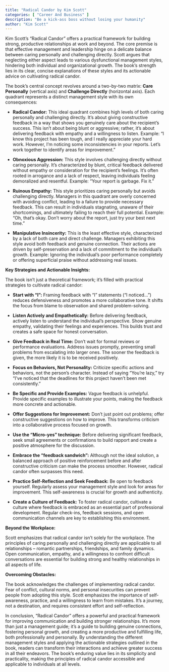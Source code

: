 ```yaml
---
title: "Radical Candor by Kim Scott"
categories: [ "Career And Business" ]
description: "Be a kick-ass boss without losing your humanity"
author: "Kim Scott"
---
```

Kim Scott's "Radical Candor" offers a practical framework for building strong, productive relationships at work and beyond.  The core premise is that effective management and leadership hinge on a delicate balance between caring personally and challenging directly.  Scott argues that neglecting either aspect leads to various dysfunctional management styles, hindering both individual and organizational growth.  The book's strength lies in its clear, concise explanations of these styles and its actionable advice on cultivating radical candor.

The book's central concept revolves around a two-by-two matrix:  **Care Personally** (vertical axis) and **Challenge Directly** (horizontal axis).  Each quadrant represents a distinct management style with its own consequences:

* **Radical Candor:**  This ideal quadrant combines high levels of both caring personally and challenging directly.  It's about giving constructive feedback in a way that shows you genuinely care about the recipient's success.  This isn't about being blunt or aggressive; rather, it's about delivering feedback with empathy and a willingness to listen.  Example: "I know this project has been tough, and I really appreciate your hard work. However, I'm noticing some inconsistencies in your reports.  Let's work together to identify areas for improvement."

* **Obnoxious Aggression:**  This style involves challenging directly without caring personally.  It's characterized by blunt, critical feedback delivered without empathy or consideration for the recipient's feelings.  It's often rooted in arrogance and a lack of respect, leaving individuals feeling demoralized and resentful.  Example: "Your report is garbage.  Fix it."

* **Ruinous Empathy:**  This style prioritizes caring personally but avoids challenging directly.  Managers in this quadrant are overly concerned with avoiding conflict, leading to a failure to provide necessary feedback.  This can result in individuals stagnating, unaware of their shortcomings, and ultimately failing to reach their full potential.  Example:  "Oh, that's okay. Don't worry about the report, just try your best next time."

* **Manipulative Insincerity:**  This is the least effective style, characterized by a lack of both care and direct challenge.  Managers exhibiting this style avoid both feedback and genuine connection.  Their actions are driven by self-preservation and a lack of commitment to the individual's growth.  Example:  Ignoring the individual's poor performance completely or offering superficial praise without addressing real issues.

**Key Strategies and Actionable Insights:**

The book isn't just a theoretical framework; it's filled with practical strategies to cultivate radical candor:

* **Start with "I":**  Framing feedback with "I" statements ("I noticed...") reduces defensiveness and promotes a more collaborative tone.  It shifts the focus from blame to observation and shared problem-solving.

* **Listen Actively and Empathetically:**  Before delivering feedback, actively listen to understand the individual's perspective.  Show genuine empathy, validating their feelings and experiences. This builds trust and creates a safe space for honest conversation.

* **Give Feedback in Real Time:**  Don't wait for formal reviews or performance evaluations.  Address issues promptly, preventing small problems from escalating into larger ones.  The sooner the feedback is given, the more likely it is to be received positively.

* **Focus on Behaviors, Not Personality:**  Criticize specific actions and behaviors, not the person's character.  Instead of saying "You're lazy," try "I've noticed that the deadlines for this project haven't been met consistently."

* **Be Specific and Provide Examples:**  Vague feedback is unhelpful.  Provide specific examples to illustrate your points, making the feedback more concrete and actionable.

* **Offer Suggestions for Improvement:**  Don't just point out problems; offer constructive suggestions on how to improve. This transforms criticism into a collaborative process focused on growth.

* **Use the "Micro-yes" technique:**  Before delivering significant feedback, seek small agreements or confirmations to build rapport and create a positive atmosphere for the discussion.

* **Embrace the "feedback sandwich":**  Although not the ideal solution, a balanced approach of positive reinforcement before and after constructive criticism can make the process smoother. However, radical candor often surpasses this need.

* **Practice Self-Reflection and Seek Feedback:**  Be open to feedback yourself. Regularly assess your management style and look for areas for improvement.  This self-awareness is crucial for growth and authenticity.

* **Create a Culture of Feedback:**  To foster radical candor, cultivate a culture where feedback is embraced as an essential part of professional development.  Regular check-ins, feedback sessions, and open communication channels are key to establishing this environment.


**Beyond the Workplace:**

Scott emphasizes that radical candor isn't solely for the workplace.  The principles of caring personally and challenging directly are applicable to all relationships – romantic partnerships, friendships, and family dynamics.  Open communication, empathy, and a willingness to confront difficult conversations are essential for building strong and healthy relationships in all aspects of life.

**Overcoming Obstacles:**

The book acknowledges the challenges of implementing radical candor.  Fear of conflict, cultural norms, and personal insecurities can prevent people from adopting this style.  Scott emphasizes the importance of self-awareness, practice, and a willingness to learn from mistakes.  It's a journey, not a destination, and requires consistent effort and self-reflection.


In conclusion, "Radical Candor" offers a powerful and practical framework for improving communication and building stronger relationships.  It's more than just a management guide; it's a guide to building genuine connections, fostering personal growth, and creating a more productive and fulfilling life, both professionally and personally.  By understanding the different management styles and applying the actionable strategies outlined in the book, readers can transform their interactions and achieve greater success in all their endeavors.  The book's enduring value lies in its simplicity and practicality, making the principles of radical candor accessible and applicable to individuals at all levels.

